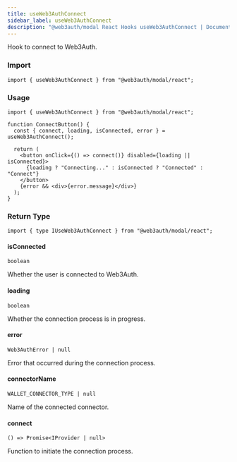 ```yaml
---
title: useWeb3AuthConnect
sidebar_label: useWeb3AuthConnect
description: "@web3auth/modal React Hooks useWeb3AuthConnect | Documentation - Web3Auth"
---
```


Hook to connect to Web3Auth.

### Import

```tsx
import { useWeb3AuthConnect } from "@web3auth/modal/react";
```

### Usage

```tsx
import { useWeb3AuthConnect } from "@web3auth/modal/react";

function ConnectButton() {
  const { connect, loading, isConnected, error } = useWeb3AuthConnect();

  return (
    <button onClick={() => connect()} disabled={loading || isConnected}>
      {loading ? "Connecting..." : isConnected ? "Connected" : "Connect"}
    </button>
    {error && <div>{error.message}</div>}
  );
}
```

### Return Type

```tsx
import { type IUseWeb3AuthConnect } from "@web3auth/modal/react";
```

#### isConnected

`boolean`

Whether the user is connected to Web3Auth.

#### loading

`boolean`

Whether the connection process is in progress.

#### error

`Web3AuthError | null`

Error that occurred during the connection process.

#### connectorName

`WALLET_CONNECTOR_TYPE | null`

Name of the connected connector.

#### connect

`() => Promise<IProvider | null>`

Function to initiate the connection process.

